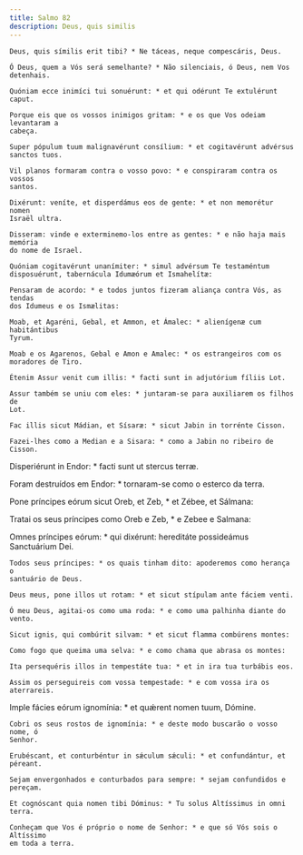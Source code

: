 ```yaml
---
title: Salmo 82
description: Deus, quis similis
---
```


<div class="side-by-side not-content">

    Deus, quis símilis erit tibi? * Ne táceas, neque compescáris, Deus.

    Ó Deus, quem a Vós será semelhante? * Não silenciais, ó Deus, nem Vos
    detenhais.

    Quóniam ecce inimíci tui sonuérunt: * et qui odérunt Te extulérunt caput.

    Porque eis que os vossos inimigos gritam: * e os que Vos odeiam levantaram a
    cabeça.

    Super pópulum tuum malignavérunt consílium: * et cogitavérunt advérsus
    sanctos tuos.

    Vil planos formaram contra o vosso povo: * e conspiraram contra os vossos
    santos.

    Dixérunt: veníte, et disperdámus eos de gente: * et non memorétur nomen
    Israël ultra.

    Disseram: vinde e exterminemo-los entre as gentes: * e não haja mais memória
    do nome de Israel.

    Quóniam cogitavérunt unanímiter: * simul advérsum Te testaméntum
    disposuérunt, tabernácula Idumæórum et Ismahelítæ:

    Pensaram de acordo: * e todos juntos fizeram aliança contra Vós, as tendas
    dos Idumeus e os Ismælitas:

    Moab, et Agaréni, Gebal, et Ammon, et Ámalec: * alienígenæ cum habitántibus
    Tyrum.

    Moab e os Agarenos, Gebal e Amon e Amalec: * os estrangeiros com os
    moradores de Tiro.

    Étenim Assur venit cum illis: * facti sunt in adjutórium fíliis Lot.

    Assur também se uniu com eles: * juntaram-se para auxiliarem os filhos de
    Lot.

    Fac illis sicut Mádian, et Sísaræ: * sicut Jabin in torrénte Cisson.

    Fazei-lhes como a Median e a Sisara: * como a Jabin no ribeiro de Cisson.

Disperiérunt in Endor: \* facti sunt ut stercus terræ.</span>

Foram destruídos em Endor: \* tornaram-se como o esterco da terra.

Pone príncipes eórum sicut Oreb, et Zeb, \* et Zébee, et Sálmana:

Tratai os seus príncipes como Oreb e Zeb, \* e Zebee e Salmana:

  <span>
    Omnes príncipes eórum: * qui dixérunt: hereditáte possideámus Sanctuárium
    Dei.
 
    Todos seus príncipes: * os quais tinham dito: apoderemos como herança o
    santuário de Deus.
 
    Deus meus, pone illos ut rotam: * et sicut stípulam ante fáciem venti.
 
    Ó meu Deus, agitai-os como uma roda: * e como uma palhinha diante do vento.
 
    Sicut ignis, qui combúrit silvam: * et sicut flamma combúrens montes:
 
    Como fogo que queima uma selva: * e como chama que abrasa os montes:
 
    Ita persequéris illos in tempestáte tua: * et in ira tua turbábis eos.
 
    Assim os perseguireis com vossa tempestade: * e com vossa ira os aterrareis.

Imple fácies eórum ignomínia: \* et quǽrent nomen tuum, Dómine.

    Cobri os seus rostos de ignomínia: * e deste modo buscarão o vosso nome, ó
    Senhor.

    Erubéscant, et conturbéntur in sǽculum sǽculi: * et confundántur, et
    péreant.

    Sejam envergonhados e conturbados para sempre: * sejam confundidos e
    pereçam.

    Et cognóscant quia nomen tibi Dóminus: * Tu solus Altíssimus in omni terra.

    Conheçam que Vos é próprio o nome de Senhor: * e que só Vós sois o Altíssimo
    em toda a terra.

</div>
